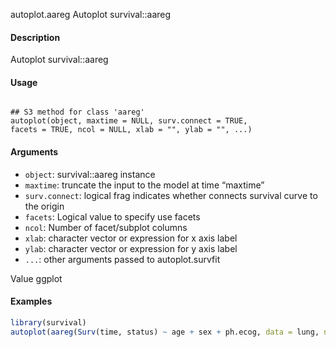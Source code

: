 autoplot.aareg Autoplot survival::aareg

#### Description 
 
Autoplot survival::aareg

#### Usage 
<pre><code>
## S3 method for class 'aareg'
autoplot(object, maxtime = NULL, surv.connect = TRUE,
facets = TRUE, ncol = NULL, xlab = "", ylab = "", ...)
</code></pre>

#### Arguments 
 
* ``object``: survival::aareg instance
* ``maxtime``: truncate the input to the model at time "maxtime"
* ``surv.connect``: logical frag indicates whether connects survival curve to the origin
* ``facets``: Logical value to specify use facets
* ``ncol``: Number of facet/subplot columns
* ``xlab``: character vector or expression for x axis label
* ``ylab``: character vector or expression for y axis label
* ``...``: other arguments passed to autoplot.survfit

Value
ggplot

#### Examples 
```r
library(survival)
autoplot(aareg(Surv(time, status) ~ age + sex + ph.ecog, data = lung, nmin = 1))
```

